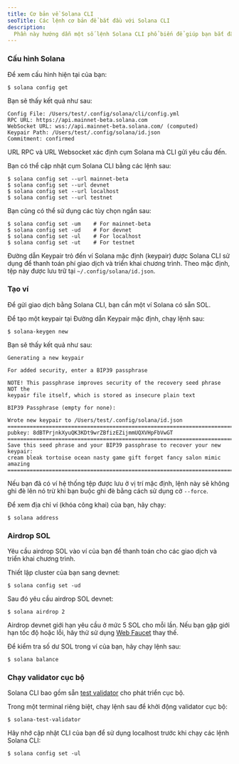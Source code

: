 ```yaml
---
title: Cơ bản về Solana CLI
seoTitle: Các lệnh cơ bản để bắt đầu với Solana CLI
description:
  Phần này hướng dẫn một số lệnh Solana CLI phổ biến để giúp bạn bắt đầu.
---
```


<Steps>
<Step>

### Cấu hình Solana

Để xem cấu hình hiện tại của bạn:

```terminal
$ solana config get
```

Bạn sẽ thấy kết quả như sau:

```
Config File: /Users/test/.config/solana/cli/config.yml
RPC URL: https://api.mainnet-beta.solana.com
WebSocket URL: wss://api.mainnet-beta.solana.com/ (computed)
Keypair Path: /Users/test/.config/solana/id.json
Commitment: confirmed
```

URL RPC và URL Websocket xác định cụm Solana mà CLI gửi yêu cầu đến.

Bạn có thể cập nhật cụm Solana CLI bằng các lệnh sau:

```terminal
$ solana config set --url mainnet-beta
$ solana config set --url devnet
$ solana config set --url localhost
$ solana config set --url testnet
```

Bạn cũng có thể sử dụng các tùy chọn ngắn sau:

```terminal
$ solana config set -um    # For mainnet-beta
$ solana config set -ud    # For devnet
$ solana config set -ul    # For localhost
$ solana config set -ut    # For testnet
```

Đường dẫn Keypair trỏ đến ví Solana mặc định (keypair) được Solana CLI sử dụng
để thanh toán phí giao dịch và triển khai chương trình. Theo mặc định, tệp này
được lưu trữ tại `~/.config/solana/id.json`.

</Step>
<Step>

### Tạo ví

Để gửi giao dịch bằng Solana CLI, bạn cần một ví Solana có sẵn SOL.

Để tạo một keypair tại Đường dẫn Keypair mặc định, chạy lệnh sau:

```terminal
$ solana-keygen new
```

Bạn sẽ thấy kết quả như sau:

```
Generating a new keypair

For added security, enter a BIP39 passphrase

NOTE! This passphrase improves security of the recovery seed phrase NOT the
keypair file itself, which is stored as insecure plain text

BIP39 Passphrase (empty for none):

Wrote new keypair to /Users/test/.config/solana/id.json
===========================================================================
pubkey: 8dBTPrjnkXyuQK3KDt9wrZBfizEZijmmUQXVHpFbVwGT
===========================================================================
Save this seed phrase and your BIP39 passphrase to recover your new keypair:
cream bleak tortoise ocean nasty game gift forget fancy salon mimic amazing
===========================================================================
```

<Callout type="info">

Nếu bạn đã có ví hệ thống tệp được lưu ở vị trí mặc định, lệnh này sẽ không ghi
đè lên nó trừ khi bạn buộc ghi đè bằng cách sử dụng cờ `--force`.

</Callout>

Để xem địa chỉ ví (khóa công khai) của bạn, hãy chạy:

```terminal
$ solana address
```

</Step>
<Step>

### Airdrop SOL

Yêu cầu airdrop SOL vào ví của bạn để thanh toán cho các giao dịch và triển khai
chương trình.

Thiết lập cluster của bạn sang devnet:

```terminal
$ solana config set -ud
```

Sau đó yêu cầu airdrop SOL devnet:

```terminal
$ solana airdrop 2
```

<Callout>

Airdrop devnet giới hạn yêu cầu ở mức 5 SOL cho mỗi lần. Nếu bạn gặp giới hạn
tốc độ hoặc lỗi, hãy thử sử dụng [Web Faucet](https://faucet.solana.com) thay
thế.

</Callout>

Để kiểm tra số dư SOL trong ví của bạn, hãy chạy lệnh sau:

```terminal
$ solana balance
```

</Step>
<Step>

### Chạy validator cục bộ

Solana CLI bao gồm sẵn
[test validator](https://docs.anza.xyz/cli/examples/test-validator) cho phát
triển cục bộ.

Trong một terminal riêng biệt, chạy lệnh sau để khởi động validator cục bộ:

```terminal
$ solana-test-validator
```

<Callout>

Hãy nhớ cập nhật CLI của bạn để sử dụng localhost trước khi chạy các lệnh Solana
CLI:

```terminal
$ solana config set -ul
```

</Callout>

</Step>
</Steps>
